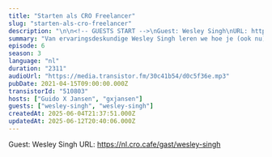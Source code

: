 ```yaml
---
title: "Starten als CRO Freelancer"
slug: "starten-als-cro-freelancer"
description: "\n\n<!-- GUESTS START -->\nGuest: Wesley Singh\nURL: https://nl.cro.cafe/gast/wesley-singh\n<!-- GUESTS END -->"
summary: "Van ervaringsdeskundige Wesley Singh leren we hoe je (ook nu) een carrière als CRO freelancer kan starten."
episode: 6
season: 3
language: "nl"
duration: "2311"
audioUrl: "https://media.transistor.fm/30c41b54/d0c5f36e.mp3"
pubDate: 2021-04-15T09:00:00.000Z
transistorId: "510803"
hosts: ["Guido X Jansen", "gxjansen"]
guests: ["wesley-singh", "wesley-singh"]
createdAt: 2025-06-04T21:37:51.000Z
updatedAt: 2025-06-12T20:40:06.000Z
---
```


<!-- GUESTS START -->
Guest: Wesley Singh
URL: https://nl.cro.cafe/gast/wesley-singh
<!-- GUESTS END -->
